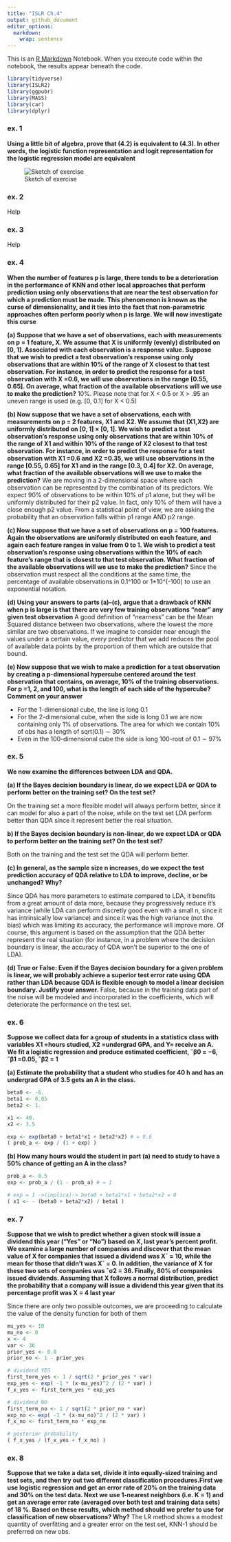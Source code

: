```yaml
---
title: "ISLR Ch.4"
output: github_document
editor_options: 
  markdown: 
    wrap: sentence
---
```


This is an [R Markdown](http://rmarkdown.rstudio.com) Notebook.
When you execute code within the notebook, the results appear beneath the code.

```r
library(tidyverse)
library(ISLR2)
library(ggpubr)
library(MASS)
library(car)
library(dplyr)
```

### ex. 1

**Using a little bit of algebra, prove that (4.2) is equivalent to (4.3). In other words, the logistic function representation and logit representation for the logistic regression model are equivalent**

![Sketch of exercise](img/ch4_ex1_1.jpg)

### ex. 2

Help

### ex. 3

Help

### ex. 4

**When the number of features p is large, there tends to be a deterioration in the performance of KNN and other local approaches that perform prediction using only observations that are near the test observation for which a prediction must be made. This phenomenon is known as the curse of dimensionality, and it ties into the fact that non-parametric approaches often perform poorly when p is large. We will now investigate this curse**

**(a) Suppose that we have a set of observations, each with measurements on p = 1 feature, X. We assume that X is uniformly (evenly) distributed on [0, 1]. Associated with each observation is a response value. Suppose that we wish to predict a test observation’s response using only observations that are within 10% of the range of X closest to that test observation. For instance, in order to predict the response for a test observation with X =0.6, we will use observations in the range [0.55, 0.65]. On average, what fraction of the available observations will we use to make the prediction?** 10%. Please note that for X < 0.5 or X > .95 an uneven range is used (e.g. [0, 0.1] for X < 0.5)

**(b) Now suppose that we have a set of observations, each with measurements on p = 2 features, X1 and X2. We assume that (X1,X2) are uniformly distributed on [0, 1] × [0, 1]. We wish to predict a test observation’s response using only observations that are within 10% of the range of X1 and within 10% of the range of X2 closest to that test observation. For instance, in order to predict the response for a test observation with X1 =0.6 and X2 =0.35, we will use observations in the range [0.55, 0.65] for X1 and in the range [0.3, 0.4] for X2. On average, what fraction of the available observations will we use to make the prediction?** We are moving in a 2-dimensional space where each observation can be represented by the combination of its predictors. We expect 90% of observations to be within 10% of p1 alone, but they will be uniformly distributed for their p2 value. In fact, only 10% of them will have a close enough p2 value. From a statistical point of view, we are asking the probability that an observation falls within p1 range AND p2 range.

**(c) Now suppose that we have a set of observations on p = 100 features. Again the observations are uniformly distributed on each feature, and again each feature ranges in value from 0 to 1. We wish to predict a test observation’s response using observations within the 10% of each feature’s range that is closest to that test observation. What fraction of the available observations will we use to make the prediction?** Since the observation must respect all the conditions at the same time, the percentage of available observations in 0.1^100 or 1*10^(-100) to use an exponential notation.

**(d) Using your answers to parts (a)–(c), argue that a drawback of KNN when p is large is that there are very few training observations “near” any given test observation**
A good definition of "nearness" can be the Mean Squared distance between two observations, where the lowest the more similar are two observations. If we imagine to consider near enough the values under a certain value, every predictor that we add reduces the pool of available data points by the proportion of them which are outside that bound.

**(e) Now suppose that we wish to make a prediction for a test observation by creating a p-dimensional hypercube centered around the test observation that contains, on average, 10% of the training observations. For p =1, 2, and 100, what is the length of each side of the hypercube? Comment on your answer** 

- For the 1-dimensional cube, the line is long 0.1
- For the 2-dimensional cube, when the side is long 0.1 we are now containing only 1% of observations. The area for which we contain 10% of obs has a length of sqrt(0.1) ∼ 30%
- Even in the 100-dimensional cube the side is long 100-root of 0.1 ∼ 97%

### ex. 5

**We now examine the differences between LDA and QDA.**

**(a) If the Bayes decision boundary is linear, do we expect LDA or QDA to perform better on the training set? On the test set?**

On the training set a more flexible model will always perform better, since it can model for also a part of the noise, while on the test set LDA perform better than QDA since it represent better the real situation.

**b) If the Bayes decision boundary is non-linear, do we expect LDA or QDA to perform better on the training set? On the test set?**

Both on the training and the test set the QDA will perform better.

**(c) In general, as the sample size n increases, do we expect the test prediction accuracy of QDA relative to LDA to improve, decline, or be unchanged? Why?**

Since QDA has more parameters to estimate compared to LDA, it benefits from a great amount of data more, because they progressively reduce it's variance (while LDA can perform discretly good even with a small n, since it has intrinsically low variance) and since it was the high variance (not the bias) which was limiting its accuracy, the performance will improve more. Of course, this argument is based on the assumption that the QDA better represent the real situation (for instance, in a problem where the decision boundary is linear, the accuracy of QDA won't be superior to the one of LDA).

**(d) True or False: Even if the Bayes decision boundary for a given problem is linear, we will probably achieve a superior test error rate using QDA rather than LDA because QDA is flexible enough to model a linear decision boundary. Justify your answer.** False, because in the training data part of the noise will be modeled and incorporated in the coefficients, which will deteriorate the performance on the test set.

### ex. 6

**Suppose we collect data for a group of students in a statistics class with variables X1 =hours studied, X2 =undergrad GPA, and Y= receive an A. We fit a logistic regression and produce estimated coefficient, ˆβ0 = −6, ˆβ1 =0.05, ˆβ2 = 1**

**(a) Estimate the probability that a student who studies for 40 h and has an undergrad GPA of 3.5 gets an A in the class.**

```r
beta0 <- -6.
beta1 <- 0.05
beta2 <- 1.

x1 <- 40.
x2 <- 3.5

exp <- exp(beta0 + beta1*x1 + beta2*x2) # = 0.6
( prob_a <- exp / (1 + exp) )
```

**(b) How many hours would the student in part (a) need to study to have a 50% chance of getting an A in the class?**

```r
prob_a <- 0.5
exp <- prob_a / (1 - prob_a) # = 1

# exp = 1 ->(implica)-> beta0 + beta1*x1 + beta2*x2 = 0
( x1 <- - (beta0 + beta2*x2) / beta1 )
```

### ex. 7

**Suppose that we wish to predict whether a given stock will issue a dividend this year (“Yes” or “No”) based on X, last year’s percent profit. We examine a large number of companies and discover that the mean value of X for companies that issued a dividend was X¯ = 10, while the mean for those that didn’t was X¯ = 0. In addition, the variance of X for these two sets of companies was ˆσ2 = 36. Finally, 80% of companies issued dividends. Assuming that X follows a normal distribution, predict the probability that a company will issue a dividend this year given that its percentage profit was X = 4 last year**

Since there are only two possible outcomes, we are proceeding to calculate the value of the density function for both of them

```r
mu_yes <- 10
mu_no <- 0
x <- 4
var <- 36
prior_yes <- 0.8
prior_no <- 1 - prior_yes

# dividend YES
first_term_yes <- 1 / sqrt(2 * prior_yes * var)
exp_yes <- exp( -1 * (x-mu_yes)^2 / (2 * var) )
f_x_yes <- first_term_yes * exp_yes

# dividend NO
first_term_no <- 1 / sqrt(2 * prior_no * var)
exp_no <- exp( -1 * (x-mu_no)^2 / (2 * var) )
f_x_no <- first_term_no * exp_no

# posterior probability
( f_x_yes / (f_x_yes + f_x_no) )
```

### ex. 8

**Suppose that we take a data set, divide it into equally-sized training and test sets, and then try out two different classification procedures.First we use logistic regression and get an error rate of 20% on the training data and 30% on the test data. Next we use 1-nearest neighbors (i.e. K = 1) and get an average error rate (averaged over both test and training data sets) of 18 %. Based on these results, which method should we prefer to use for classification of new observations? Why?** The LR method shows a modest quantity of overfitting and a greater error on the test set, KNN-1 should be preferred on new obs.